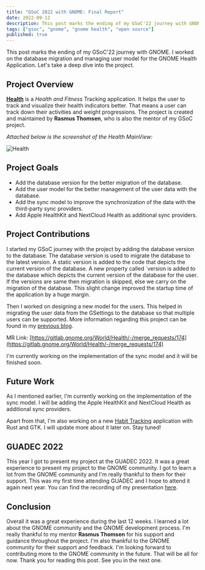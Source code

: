 ```yaml
---
title: "GSoC 2022 with GNOME: Final Report"
date: 2022-09-12
description: This post marks the ending of my GSoC'22 journey with GNOME.
tags: ["gsoc", "gnome", "gnome health", "open source"]
published: true
---
```


This post marks the ending of my GSoC'22 journey with GNOME. I worked on the database migration and managing user model for the GNOME Health Application. Let's take a deep dive into the project.

## Project Overview

**[Health](https://gitlab.gnome.org/World/Health)** is a _Health and Fitness_ Tracking application. It helps the user to track and visualize their health indicators better. That means a user can track down their activities and weight progressions. The project is created and maintained by **Rasmus Thomsen**, who is also the mentor of my GSoC project.

_Attached below is the screenshot of the Health MainView:_

![Health](https://i.imgur.com/UxX35IX.png)

## Project Goals

- Add the database version for the better migration of the database.
- Add the user model for the better management of the user data with the database.
- Add the sync model to improve the synchronization of the data with the third-party sync providers.
- Add Apple HealthKit and NextCloud Health as additional sync providers.

## Project Contributions

I started my GSoC journey with the project by adding the database version to the database. The database version is used to migrate the database to the latest version. A static version is added to the code that depicts the current version of the database. A new property called `version is added to the database which depicts the current version of the database for the user. If the versions are same then migration is skipped, else we carry on the migration of the database. This slight change improved the startup time of the application by a huge margin.

Then I worked on designing a new model for the users. This helped in migrating the user data from the GSettings to the database so that multiple users can be supported. More information regarding this project can be found in my [previous blog](https://dev.to/amankrx/gsoc-mid-term-report-for-health-med).

MR Link: [https://gitlab.gnome.org/World/Health/-/merge_requests/174](https://gitlab.gnome.org/World/Health/-/merge_requests/174)

I'm currently working on the implementation of the sync model and it will be finished soon.

## Future Work

As I mentioned earlier, I'm currently working on the implementation of the sync model. I will be adding the Apple HealthKit and NextCloud Health as additional sync providers.

Apart from that, I'm also working on a new [Habit Tracking](https://gitlab.gnome.org/amankrx/nanostep) application with Rust and GTK. I will update more about it later on. Stay tuned!

## GUADEC 2022

This year I got to present my project at the GUADEC 2022. It was a great experience to present my project to the GNOME community. I got to learn a lot from the GNOME community and I'm really thankful to them for their support. This was my first time attending GUADEC and I hope to attend it again next year. You can find the recording of my presentation [here](https://youtu.be/KK9K2CG8U40?t=18724).

## Conclusion

Overall it was a great experience during the last 12 weeks. I learned a lot about the GNOME community and the GNOME development process. I'm really thankful to my mentor **Rasmus Thomsen** for his support and guidance throughout the project. I'm also thankful to the GNOME community for their support and feedback. I'm looking forward to contributing more to the GNOME community in the future. That will be all for now. Thank you for reading this post. See you in the next one.
